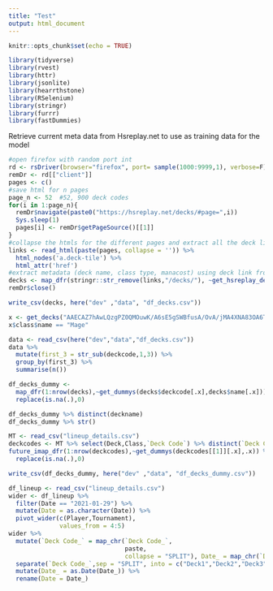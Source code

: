 ```yaml
---
title: "Test"
output: html_document
---
```


```r
knitr::opts_chunk$set(echo = TRUE)
```

```r
library(tidyverse)
library(rvest)
library(httr)
library(jsonlite)
library(hearrthstone)
library(RSelenium)
library(stringr)
library(furrr)
library(fastDummies)
```

Retrieve current meta data from Hsreplay.net to use as training data for the model
```r
#open firefox with random port int
rd <- rsDriver(browser="firefox", port= sample(1000:9999,1), verbose=F)
remDr <- rd[["client"]]
pages <- c()
#save html for n pages
page_n <- 52  #52, 900 deck codes
for(i in 1:page_n){
  remDr$navigate(paste0("https://hsreplay.net/decks/#page=",i))
  Sys.sleep(1)
  pages[i] <- remDr$getPageSource()[[1]]
}
#collapse the htmls for the different pages and extract all the deck links
links <- read_html(paste(pages, collapse = '')) %>% 
  html_nodes('a.deck-tile') %>% 
  html_attr('href')
#extract metadata (deck name, class type, manacost) using deck link from hsreplay
decks <- map_dfr(stringr::str_remove(links,"/decks/"), ~get_hsreplay_decks(.x))
remDr$close()
```

```r
write_csv(decks, here("dev" ,"data", "df_decks.csv"))
```

```r
x <- get_decks("AAECAZ7hAwLQzgPZ0QMOuwK/A6sE5gSWBfusA/OvA/jMA4XNA83OA6TRA/fRA/jdA4fkAwA=")
x$class$name == "Mage"
```

```r
data <- read_csv(here("dev","data","df_decks.csv"))
data %>% 
  mutate(first_3 = str_sub(deckcode,1,3)) %>% 
  group_by(first_3) %>% 
  summarise(n())
```

```r
df_decks_dummy <- 
  map_dfr(1:nrow(decks),~get_dummys(decks$deckcode[.x],decks$name[.x])) %>% 
  replace(is.na(.),0) 
```

```r
df_decks_dummy %>% distinct(deckname)
df_decks_dummy %>% str()
```
```r
MT <- read_csv("lineup_details.csv")
deckcodes <- MT %>% select(Deck,Class,`Deck Code`) %>% distinct(`Deck Code`)
future_imap_dfr(1:nrow(deckcodes),~get_dummys(deckcodes[[1]][.x],.x)) %>% 
  replace(is.na(.),0) 
```

```r
write_csv(df_decks_dummy, here("dev" ,"data", "df_decks_dummy.csv"))
```

```r
df_lineup <- read_csv("lineup_details.csv")
wider <- df_lineup %>% 
  filter(Date == "2021-01-29") %>% 
  mutate(Date = as.character(Date)) %>% 
  pivot_wider(c(Player,Tournament),
              values_from = 4:5) 
wider %>% 
  mutate(`Deck Code_` = map_chr(`Deck Code_`,
                                paste, 
                                collapse = "SPLIT"), Date_ = map_chr(`Date_`,unique)) %>% 
  separate(`Deck Code_`,sep = "SPLIT", into = c("Deck1","Deck2","Deck3")) %>% 
  mutate(Date_ = as.Date(Date_)) %>% 
  rename(Date = Date_)

```
